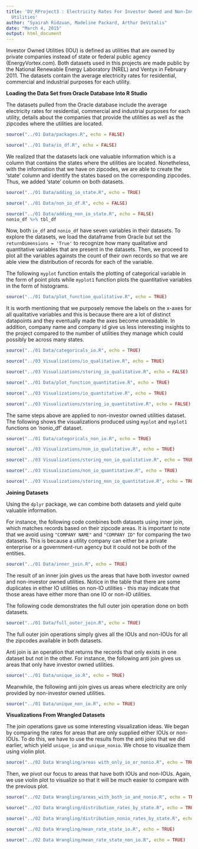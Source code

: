 ```yaml
---
title: 'DV_RProject3 : Electricity Rates For Investor Owned and Non-Investor Owned
  Utilities'
author: "Syairah Ridzuan, Madeline Packard, Arthur DeVitalis"
date: "March 4, 2015"
output: html_document
---
```


Investor Owned Utilities (IOU) is defined as utilities that are owned by private companies instead of state or federal public agency (EnergyVortex.com). Both datasets used in this projects are made public by the National Renewable Energy Laboratory (NREL) and Ventyx in February 2011. The datasets contain the average electricity rates for residential, commercial and industrial purposes for each utility.

**Loading the Data Set from Oracle Database Into R Studio**

The datasets pulled from the Oracle database include the average electricity rates for residential, commercial and industrial purposes for each utility, details about the companies that provide the utilities as well as the zipcodes where the utilities are located. 

```r
source("../01 Data/packages.R", echo = FALSE)
```

```r
source("../01 Data/io_df.R", echo = FALSE)
```

We realized that the datasets lack one valuable information which is a column that contains the states where the utilities are located. Nonetheless, with the information that we have on zipcodes, we are able to create the 'state' column and identify the states based on the corresponding zipcodes. Thus, we added 'state' column on both datasets.

```r
source("../01 Data/adding_io_state.R", echo = TRUE)
```

```r
source("../01 Data/non_io_df.R", echo = FALSE)
```

```r
source("../01 Data/adding_non_io_state.R", echo = FALSE)
nonio_df %>% tbl_df
```

Now, both `io_df` and `nonio_df` have seven variables in their datasets. To explore the datasets, we load the dataframe from Oracle but set the `returnDimensions = 'True'` to recognize how many qualitative and quantitative variables that are present in the datasets. Then, we proceed to plot all the variables againsts the count of their own records so that we are able view the distribution of records for each of the variable. 

The following `myplot` function entails the plotting of categorical variable in the form of point plots while `myplot1` function plots the quantitative variables in the form of histograms.

```r
source("../01 Data/plot_function_qualitative.R", echo = TRUE)
```
It is worth mentioning that we purposely remove the labels on the x-axes for all qualitative variables and this is because there are a lot of distinct datapoints and they eventually made the axes become unreadable. In addition, company name and company id give us less interesting insights to the project compared to the number of utilities they manage which could possibly be across many states.

```r
source("../01 Data/categoricals_io.R", echo = TRUE)
```

```r
source("../03 Visualizations/io_qualitative.R", echo = TRUE)
```

```r
source("../03 Visualizations/storing_io_qualitative.R", echo = FALSE)
```

```r
source("../01 Data/plot_function_quantitative.R", echo = TRUE)
```

```r
source("../03 Visualizations/io_quantitative.R", echo = TRUE)
```

```r
source("../03 Visualizations/storing_io_quantitative.R", echo = FALSE)
```

The same steps above are applied to non-investor owned utilities dataset. The following shows the visualizations produced using `myplot` and `myplot1` functions on 'nonio_df' dataset.

```r
source("../01 Data/categoricals_non_io.R", echo = TRUE)
```

```r
source("../03 Visualizations/non_io_qualitative.R", echo = TRUE)
```

```r
source("../03 Visualizations/storing_non_io_qualitative.R", echo = TRUE)
```

```r
source("../03 Visualizations/non_io_quantitative.R", echo = TRUE)
```

```r
source("../03 Visualizations/storing_non_io_quantitative.R", echo = TRUE)
```


**Joining Datasets**

Using the `dplyr` package, we can combine both datasets and yield quite valuable information.

For instance, the following code combines both datasets using inner join, which matches records based on their zipcode areas. It is important to note that we avoid using `"COMPANY NAME"` and `"COMPANY ID"` for comparing the two datasets. This is because a utility company can either be a private enterprise or a government-run agency but it could not be both of the entities.

```r
source("../01 Data/inner_join.R", echo = TRUE)
```

The result of an inner join gives us the areas that have both investor owned and non-investor owned utilities. Notice in the table that there are some duplicates in either IO utilities on non-IO utilities - this may indicate that those areas have either more than one IO or non-IO utilities.

The following code demonstrates the full outer join operation done on both datasets.

```r
source("../01 Data/full_outer_join.R", echo = TRUE)
```
The full outer join operations simply gives all the IOUs and non-IOUs for all the zipcodes available in both datasets. 

Anti join is an operation that returns the records that only exists in one dataset but not in the other. For instance, the following anti join gives us areas that only have investor owned utilities.
```r
source("../01 Data/unique_io.R", echo = TRUE)
```

Meanwhile, the following anti join gives us areas where electricity are only provided by non-investor owned utilities.
```r
source("../01 Data/unique_non_io.R", echo = TRUE)
```


**Visualizations From Wrangled Datasets**

The join operations gave us some interesting visualization ideas. We began by comparing the rates for areas that are only supplied either IOUs or non-IOUs. To do this, we have to use the results from the anti joins that we did earlier, which yield `unique_io` and `unique_nonio`. We chose to visualize them using violin plot.

```r
source("../02 Data Wrangling/areas with_only_io_or_nonio.R", echo = TRUE)
```

Then, we pivot our focus to areas that have both IOUs and non-IOUs. Again, we use violin plot to visualize so that it will be much easier to compare with the previous plot.
```r
source("../02 Data Wrangling/areas_with_both_io_and_nonio.R", echo = TRUE)
```


```r
source("../02 Data Wrangling/distribution_rates_by_state.R", echo = TRUE)
```

```r
source("../02 Data Wrangling/distribution_nonio_rates_by_state.R", echo = TRUE)
```

```r
source("../02 Data Wrangling/mean_rate_state_io.R", echo = TRUE)
```

```r
source("../02 Data Wrangling/mean_rate_state_non_io.R", echo = TRUE)
```


